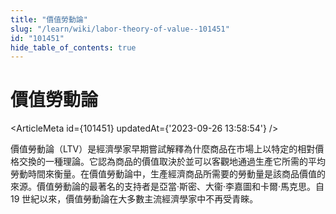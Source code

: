 ```yaml
---
title: "價值勞動論"
slug: "/learn/wiki/labor-theory-of-value--101451"
id: "101451"
hide_table_of_contents: true
---
```



# 價值勞動論

<ArticleMeta id={101451} updatedAt={'2023-09-26 13:58:54'} />
<div className='border-solid border-b border-t-0 my-4 border-[var(--ifm-color-gray-300)]' />

價值勞動論（LTV）是經濟學家早期嘗試解釋為什麼商品在市場上以特定的相對價格交換的一種理論。它認為商品的價值取決於並可以客觀地通過生產它所需的平均勞動時間來衡量。在價值勞動論中，生產經濟商品所需要的勞動量是該商品價值的來源。價值勞動論的最著名的支持者是亞當·斯密、大衞·李嘉圖和卡爾·馬克思。自 19 世紀以來，價值勞動論在大多數主流經濟學家中不再受青睞。
